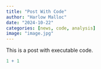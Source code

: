 ```yaml
---
title: "Post With Code"
author: "Harlow Malloc"
date: "2024-10-22"
categories: [news, code, analysis]
image: "image.jpg"
---
```


This is a post with executable code.

```r
1 + 1
```
